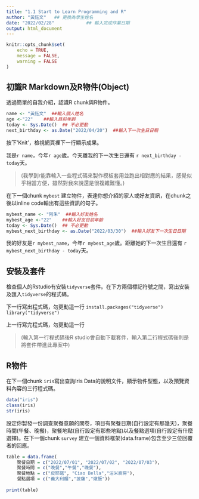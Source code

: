 ```yaml
---
title: "1.1 Start to Learn Programming and R"
author: "黃鈺文"   ## 更換為學生姓名
date: "2022/02/28"            ## 輸入完成作業日期
output: html_document
---
```


```r
knitr::opts_chunk$set(
	echo = TRUE,
	message = FALSE,
	warning = FALSE
)
```

## 初識R Markdown及R物件(Object)

透過簡單的自我介紹，認識R chunk與R物件。

```r
name <- "黃鈺文"  ##輸入個人姓名
age <-"22"    ##輸入目前年齡
today <- Sys.Date()  ## 不必更動
next_birthday <- as.Date("2022/04/20")  ##輸入下一次生日日期
```

按下'Knit'，檢視網頁裡下一行顯示成果。

我是`r name`，今年`r age`歲。今天離我的下一次生日還有 `r next_birthday - today`天。

> (我學到r能靠輸入一些程式碼來製作模板套用並跑出相對應的結果，感覺似乎相當方便，雖然對我來說還是很複雜難懂。)

在下一個chunk `mybest` 建立物件，表達你想介紹的家人或好友資訊，在chunk之後以inline code輸出有這些資訊的句子。

```r
mybest_name <- "阿朱"  ##輸入好友姓名
mybest_age <-"22"    ##輸入好友目前年齡
today <- Sys.Date()  ## 不必更動
mybest_next_birthday <- as.Date("2022/03/30")  ##輸入好友下一次生日日期
```

我的好友是`r mybest_name`，今年`r mybest_age`歲。距離她的下一次生日還有 `r mybest_next_birthday - today`天。

## 安裝及套件

檢查個人的Rstudio有安裝`tidyverse`套件。在下方兩個標記符號之間，寫出安裝及匯入`tidyverse`的程式碼。

下一行寫出程式碼，勿更動這一行
``install.packages("tidyverse")`` ``library("tidyverse")``

上一行寫完程式碼，勿更動這一行

> (輸入第一行程式碼後R studio會自動下載套件，輸入第二行程式碼後則是將套件帶進此專案中)

## R物件

在下一個chunk `iris`寫出查詢Iris Data的說明文件，顯示物件型態，以及預覽資料內容的三行程式碼。

```r

data("iris")
class(iris)
str(iris)
```

設定你製發一份調查聚餐意願的問卷，項目有聚餐日期(自行設定有那幾天)，聚餐時間(午餐、晚餐)，聚餐地點(自行設定有那些地點)以及餐點選項(自行設定有什麼選擇)。在下一個chunk `survey` 建立一個資料框架(data.frame)包含至少三位回覆者的回應。

```r
table = data.frame(
    聚餐日期 = c("2022/07/01", "2022/07/02", "2022/07/03"),
    聚餐時間 = c("晚餐","午餐","晚餐"),
    聚餐地點 = c("皮耶諾", "Ciao Bella","沾米廚房"),
    餐點選項 = c("義大利麵","披薩","燉飯"))
   
print(table)

```
